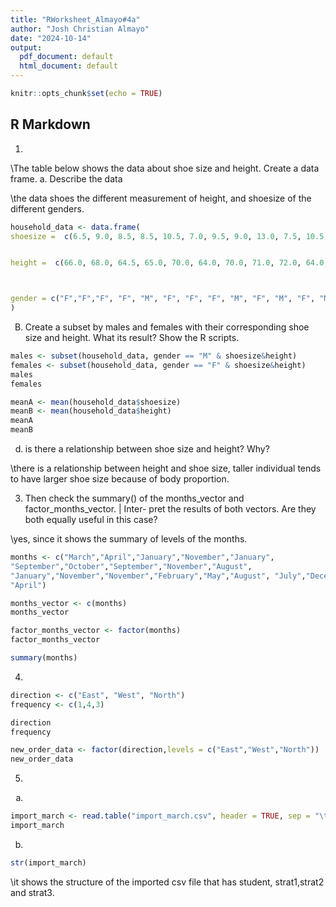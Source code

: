 ```yaml
---
title: "RWorksheet_Almayo#4a"
author: "Josh Christian Almayo"
date: "2024-10-14"
output:
  pdf_document: default
  html_document: default
---
```


```r
knitr::opts_chunk$set(echo = TRUE)
```

## R Markdown
1.

\\The table below shows the data about shoe size and height. Create a data frame.
a. Describe the data

\\the data shoes the different measurement of height, and shoesize of the different genders.
```r

household_data <- data.frame(
shoesize =  c(6.5, 9.0, 8.5, 8.5, 10.5, 7.0, 9.5, 9.0, 13.0, 7.5, 10.5, 8.5, 12.0, 10.5, 13.0, 11.5, 8.5, 5.0, 10.0, 6.5, 7.5, 8.5, 10.5, 8.5, 10.5, 11.0, 9.0, 13.0),


height =  c(66.0, 68.0, 64.5, 65.0, 70.0, 64.0, 70.0, 71.0, 72.0, 64.0, 74.5, 67.0, 71.0, 71.0, 77.0, 72.0, 59.0, 62.0, 72.0, 66.0, 64.0, 67.0, 73.0, 69.0, 72.0, 70.0, 69.0, 70.0),



gender = c("F","F","F", "F", "M", "F", "F", "F", "M", "F", "M", "F", "M", "M", "M", "M", "F", "F", "M", "F", "F", "M", "M", "F", "M", "M", "M", "M")
)

```

B. 
Create a subset by males and females with their corresponding shoe size and height.
What its result? Show the R scripts.


```r
males <- subset(household_data, gender == "M" & shoesize&height)
females <- subset(household_data, gender == "F" & shoesize&height)
males
females
```





```r
meanA <- mean(household_data$shoesize)
meanB <- mean(household_data$height)
meanA
meanB
```

d. is there a relationship between shoe size and height? Why?

\\there is a relationship  between height and shoe size, taller individual tends to have larger shoe size because of body proportion.


3. Then check the summary() of the months_vector and factor_months_vector. | Inter-
pret the results of both vectors. Are they both equally useful in this case?

\\yes, since it shows the summary of levels of the months.
```r
months <- c("March","April","January","November","January",
"September","October","September","November","August",
"January","November","November","February","May","August", "July","December","August","August","September","November","February",
"April")
```
```r
months_vector <- c(months)
months_vector
```

```r
factor_months_vector <- factor(months)
factor_months_vector
```




```r
summary(months)

```
4.

```r
direction <- c("East", "West", "North")
frequency <- c(1,4,3)

direction
frequency

new_order_data <- factor(direction,levels = c("East","West","North"))
new_order_data
```
5.

a.
```r
import_march <- read.table("import_march.csv", header = TRUE, sep = "\t")
import_march
```
b.
```r
str(import_march)
```
\\it shows the structure of the imported csv file that has student, strat1,strat2 and strat3.







